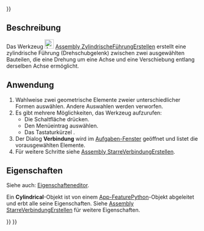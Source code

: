 <languages/>
{{UnfinishedDocu{{#translation:}}}}

{{Docnav/de
|[[Assembly_CreateJointRevolute/de|DrehverbindungErstellen]]
|[[Assembly_CreateJointSlider/de|PrismatischeFührungErstellen]]
|[[Assembly_Workbench/de|Assembly]]
|IconL=Assembly_CreateJointRevolute.svg
|IconR=Assembly_CreateJointSlider.svg
|IconC=Workbench_Assembly.svg
}}

{{GuiCommand/de
|Name=Assembly CreateJointCylindrical
|Name/de=Assembly ZylindrischeFührungErstellen
|MenuLocation=Assembly → Zylindrische Verbindung
|Workbenches=[[Assembly_Workbench/de|Assembly]]
|Shortcut={{KEY|C}}
|Version=1.0
|SeeAlso=
}}

<span id="Description"></span>
==Beschreibung==

Das Werkzeug [[Image:Assembly_CreateJointCylindrical.svg|24px]] [[Assembly_CreateJointCylindrical/de|Assembly ZylindrischeFührungErstellen]] erstellt eine zylindrische Führung (Drehschubgelenk) zwischen zwei ausgewählten Bauteilen, die eine Drehung um eine Achse und eine Verschiebung entlang derselben Achse ermöglicht.

<span id="Usage"></span>
==Anwendung==

# Wahlweise zwei geometrische Elemente zweier unterschiedlicher Formen auswählen. Andere Auswahlen werden verworfen.
# Es gibt mehrere Möglichkeiten, das Werkzeug aufzurufen:
#* Die Schaltfläche {{Button|[[Image:Assembly_CreateJointCylindrical.svg|16px]] [[Assembly_CreateJointCylindrical/de|Zylindrische Führung]]}} drücken.
#* Den Menüeintrag {{MenuCommand|Assembly → [[Image:Assembly_CreateJointCylindrical.svg|16px]] Zylindrische Führung}} auswählen.
#* Das Tastaturkürzel {{KEY|C}}.
# Der Dialog '''Verbindung''' wird im [[Task_panel/de|Aufgaben-Fenster]] geöffnet und listet die vorausgewählten Elemente.
# Für weitere Schritte siehe [[Assembly_CreateJointFixed/de#Anwendung|Assembly StarreVerbindungErstellen]].

<span id="Properties"></span>
==Eigenschaften==

Siehe auch: [[Property_editor/de|Eigenschafteneditor]].

Ein '''Cylindrical'''-Objekt ist von einem [[App_FeaturePython/de|App-FeaturePython]]-Objekt abgeleitet und erbt alle seine Eigenschaften. Siehe [[Assembly_CreateJointFixed/de#Eigenschaften|Assembly StarreVerbindungErstellen]] für weitere Eigenschaften.


{{Docnav/de
|[[Assembly_CreateJointRevolute/de|DrehverbindungErstellen]]
|[[Assembly_CreateJointSlider/de|PrismatischeFührungErstellen]]
|[[Assembly_Workbench/de|Assembly]]
|IconL=Assembly_CreateJointRevolute.svg
|IconR=Assembly_CreateJointSlider.svg
|IconC=Workbench_Assembly.svg
}}

{{Assembly_Tools_navi{{#translation:}}}}
{{Userdocnavi{{#translation:}}}}